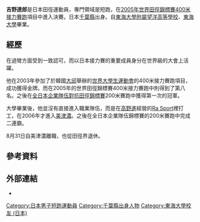 {{BLP unsourced|time=2021-04-22T09:23:38+00:00}}
{{Infobox sportsperson
| name                      = 吉野達郎
| image                     = 
| image_size                = 
| caption                   = 
| headercolor               = 
| textcolor                 = 
| real_name                 = 
| native_name               = 
| native_name_lang          = 
| romanizedname             = 
| english_name              = 
| birth_name                = 
| nickname                  = 
| nationality               = 
| national_team             = 
| ethnicity                 = 
| hometown                  = 
| citizenship               = 
| birth_date                = {{Birth date and age|year=1982|month=9|day=11}}
| birth_place               = 
| death_date                = 
| death_place               = 
| resting_place             = 
| resting_place_coordinates = 
| monuments                 = 
| residence                 = 
| education                 = 東海大學
| alma_mater                = 東海大學
| occupation                = 
| years_active              = 1999 -
| employer                  = 
| agent                     = 
| height                    = {{height|m=1.7}}
| weight                    = {{weight|kg=67}}
| spouse                    = 
| life_partner              = 
| other_interests           = 
| website                   = 
| module                    = 
| country                   = 
| sport                     = 田徑
| position                  = 
| shoots                    = 
| catches                   = 
| disability                = 
| disability_class          = 
| weight_class              = 
| weight_class_type         = 
| rank                      = 
| event                     = 短跑
| event_type                = 
| universityteam            = 
| collegeteam               = 
| league                    = 
| league_type               = 
| club                      = 
| team                      = 
| turnedpro                 = 
| turnedpro_type            = 
| partner                   = 
| former_partner            = 
| coach                     = 
| retired                   = 
| coaching                  = 
| module2                   = 
| worlds                    = 
{{ubl
|'''2003年夏季世界大學運動會'''：200公尺第六名
|'''2003年夏季世界大學運動會'''：4×100公尺接力第一名
|'''2005年世界田徑錦標賽'''：4×100公尺接力第八名
}}
| regionals                 = 
{{ubl
|'''2001年亞洲青年田徑錦標賽'''：200公尺第2名
|'''2001年亞洲青年田徑錦標賽'''：4×100公尺接力第2名
|'''2003年亞洲青年田徑錦標賽'''：200公尺第5名
|'''2005年亞洲田徑錦標賽'''：200公尺第2名
|'''2005年亞洲田徑錦標賽'''：4×100公尺接力第1名
|'''2008年亞洲田徑大獎賽曼谷站'''：100公尺第14名
|'''2008年亞洲田徑大獎賽呵叻站'''：100公尺第13名
}}
| nationals                 = 
{{ubl
|'''2003年日本陸上競技選手權大會男子組'''：200公尺第六名
|'''2004年日本陸上競技選手權大會男子組'''：200公尺第五名
|'''2005年大阪大獎賽'''：100公尺第八名
|'''2005年日本陸上競技選手權大會男子組'''：100公尺第五名
|'''2005年日本陸上競技選手權大會男子組'''：200公尺第二名
|'''2006年大阪大獎賽'''：200公尺第七名
|'''2006年日本陸上競技選手權大會男子組'''：200公尺第九名
}}
| olympics                  = 
| paralympics               = 
| commonwealth              = 
| highestranking            = 
| pb                        = 
{{ubl
|'''100公尺'''：10.27秒（W：+2.0） （2005年）
|'''100公尺'''：10.25秒（W：+3.4，超風速） （2005年）
|'''200公尺'''：20.51秒（W：+3.6，超風速） （2003年）
|'''200公尺'''：20.67秒（W：+0.2） （2003年）
}}
| medaltemplates            = 
{{MedalCountry|{{JPN}}}}
{{MedalSport|男子田徑}}
{{MedalCompetition|亞洲青年田徑錦標賽}}
{{MedalSilver|2001年汶萊斯里巴卡旺|200公尺}}
{{MedalSilver|2001年汶萊斯里巴卡旺|4×100公尺接力}}
{{MedalCompetition|夏季世界大學運動會}}
{{MedalGold|2003年韓國大邱廣域市|4×100公尺接力}}
{{MedalCompetition|亞洲田徑錦標賽}}
{{MedalSilver|2005年韓國仁川廣域市|200公尺}}
{{MedalGold|2005年韓國仁川廣域市|4×100公尺接力}}
| show-medals               = 
| medaltemplates-title      = 
| module3                   = 
| updated                   = 2017年3月20日
}}
{{世大運獎牌記錄
|項目=田徑
|a1=2003
|b1=1
|c1=4×100公尺接力
}}
{{japanese|吉野 達郎|よしの たつろう|Yoshio Tatsurou}}
'''吉野達郎'''{{BD|1982年|9月11日||}}是日本田徑運動員，專門領域是短跑，在[[2005年世界田徑錦標賽|2005年世界田徑錦標賽]][[400米接力賽跑|400米接力賽跑]]項目中進入決賽。日本[[千葉縣|千葉縣]]出身。自[[東海大學附屬望洋高等學校|東海大學附屬望洋高等學校]]、[[東海大學_(日本)|東海大學]]畢業。

== 經歷 ==
在過彎方面受到一致認可，而以日本接力賽的重要成員身分在世界級的大會上活躍。

他在2003年參加了於韓國[[大邱廣域市|大邱]]舉辦的[[世界大學生運動會|世界大學生運動會]]的400米接力賽跑項目，成功獲得金牌。而在2005年的世界田徑錦標賽400米接力賽跑中則得到了第八名。之後在[[全日本企業隊伍對抗田徑錦標賽|全日本企業隊伍對抗田徑錦標賽]]200米賽跑中獲得第一次的冠軍。

大學畢業後，他並沒有直接進入職業隊伍，而是在[[高野進|高野進]]經營的[[Ra_Sport|Ra Sport]]裡打工，在2006年才進入[[美津濃|美津濃]]。之後在全日本企業隊伍錦標賽的200米賽跑中完成二連霸。

8月31日自美津濃離職，也從田徑界退休。

== 參考資料 ==
{{Reflist}}

== 外部連結 ==
*{{IAAF name|173576}}

{{DEFAULTSORT:yoshino tatsurou}}
[[Category:日本男子短跑運動員|Category:日本男子短跑運動員]]
[[Category:千葉縣出身人物|Category:千葉縣出身人物]]
[[Category:東海大學校友_(日本)|Category:東海大學校友 (日本)]]